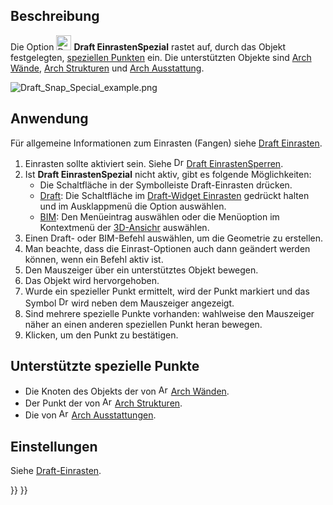 <languages/>

{{Docnav
|[[Draft_Snap_Parallel/de|EinrastenParallel]]
|[[Draft_Snap_Near/de|EinrastenInDerNähe]]
|[[Draft_Workbench/de|Draft]]
|IconL=Draft_Snap_Parallel.svg
|IconR=Draft_Snap_Near.svg
|IconC=Workbench_Draft.svg
}}

{{GuiCommand/de
|Name=Draft Snap Special
|Name/de=Draft EinrastenSpezial
|MenuLocation=Einrasten → Einrasten spezial
|Workbenches=[[Draft_Workbench/de|Draft]], [[BIM_Workbench/de|BIM]]
|Version=0.17
|SeeAlso=[[Draft_Snap/de|Draft Einrasten]], [[Draft_Snap_Lock/de|Draft EinrastenSperren]]
}}

<span id="Description"></span>
== Beschreibung == 

Die Option [[Image:Draft_Snap_Special.svg|24px]] '''Draft EinrastenSpezial''' rastet auf, durch das Objekt festgelegten, [[#Supported_special_points|speziellen Punkten]] ein. Die unterstützten Objekte sind [[Arch_Wall/de|Arch Wände]], [[Arch_Structure|Arch Strukturen]] und [[Arch_Equipment|Arch Ausstattung]].

[[Image:Draft_Snap_Special_example.png]]
{{Caption|Einrasten des zweiten Punktes einer Linie auf einen speziellen Punkt einer [[Arch Wall/de|Arch Wand]], der ein Knoten ihres Basisobjekts ist}}

<span id="Usage"></span>
== Anwendung ==

Für allgemeine Informationen zum Einrasten (Fangen) siehe [[Draft_Snap/de|Draft Einrasten]].

# Einrasten sollte aktiviert sein. Siehe [[Image:Draft_Snap_Lock.svg|16px]] [[Draft_Snap_Lock/de|Draft EinrastenSperren]].
# Ist '''Draft EinrastenSpezial''' nicht aktiv, gibt es folgende Möglichkeiten:
#* Die Schaltfläche {{Button|[[Image:Draft_Snap_Special.svg|16px]] [[Draft_Snap_Special|Einrasten spezial]]}} in der Symbolleiste Draft-Einrasten drücken.
#* [[Draft_Workbench/de|Draft]]: Die Schaltfläche {{Button|[[Image:Draft_Snap_Lock.svg|x16px]][[Image:Toolbar_flyout_arrow.svg|x16px]]}} im [[Draft_snap_widget/de|Draft-Widget Einrasten]] gedrückt halten und im Ausklappmenü die Option {{MenuCommand|[[Image:Draft_Snap_Special.svg|16px]] Einrasten spezial}} auswählen.
#* [[BIM_Workbench|BIM]]: Den Menüeintrag {{MenuCommand|Einrasten → [[Image:Draft_Snap_Special.svg|16px]] Einrasten spezial}} auswählen oder die Menüoption im Kontextmenü der [[3D_view/de|3D-Ansichr]] auswählen.
# Einen Draft- oder BIM-Befehl auswählen, um die Geometrie zu erstellen.
# Man beachte, dass die Einrast-Optionen auch dann geändert werden können, wenn ein Befehl aktiv ist.
# Den Mauszeiger über ein unterstütztes Objekt bewegen.
# Das Objekt wird hervorgehoben.
# Wurde ein spezieller Punkt ermittelt, wird der Punkt markiert und das Symbol [[Image:Draft_Snap_Special.svg|16px]] wird neben dem Mauszeiger angezeigt.
# Sind mehrere spezielle Punkte vorhanden: wahlweise den Mauszeiger näher an einen anderen speziellen Punkt heran bewegen.
# Klicken, um den Punkt zu bestätigen.

<span id="Supported_special_points"></span>
==Unterstützte spezielle Punkte==

* Die Knoten des Objekts der {{PropertyData/de|Base}} von [[Image:Arch_Wall.svg|16px]] [[Arch_Wall/de|Arch Wänden]].
* Der Punkt der {{PropertyData/de|Placement}} von [[Image:Arch_Structure.svg|16px]] [[Arch_Structure/de|Arch Strukturen]].
* Die {{PropertyData/de|Snap Points}} von [[Image:Arch_Equipment.svg|16px]] [[Arch_Equipment/de|Arch Ausstattungen]].

<span id="Preferences"></span>
==Einstellungen==

Siehe [[Draft_Snap/de#Einstellungen|Draft-Einrasten]].


{{Docnav
|[[Draft_Snap_Parallel/de|EinrastenParallel]]
|[[Draft_Snap_Near/de|EinrastenInDerNähe]]
|[[Draft_Workbench/de|Draft]]
|IconL=Draft_Snap_Parallel.svg
|IconR=Draft_Snap_Near.svg
|IconC=Workbench_Draft.svg
}}

{{Draft Tools navi{{#translation:}}}}
{{Userdocnavi{{#translation:}}}}